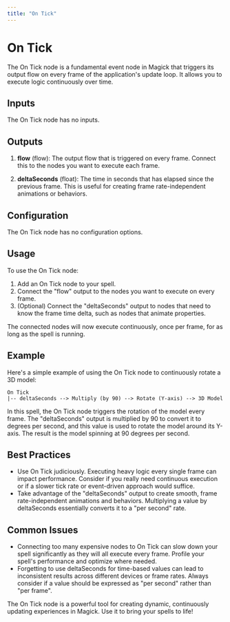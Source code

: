 ```yaml
---
title: "On Tick"
---
```


# On Tick

The On Tick node is a fundamental event node in Magick that triggers its output flow on every frame of the application's update loop. It allows you to execute logic continuously over time.

## Inputs

The On Tick node has no inputs.

## Outputs

1. **flow** (flow): The output flow that is triggered on every frame. Connect this to the nodes you want to execute each frame.

2. **deltaSeconds** (float): The time in seconds that has elapsed since the previous frame. This is useful for creating frame rate-independent animations or behaviors.

## Configuration

The On Tick node has no configuration options.

## Usage

To use the On Tick node:

1. Add an On Tick node to your spell.
2. Connect the "flow" output to the nodes you want to execute on every frame. 
3. (Optional) Connect the "deltaSeconds" output to nodes that need to know the frame time delta, such as nodes that animate properties.

The connected nodes will now execute continuously, once per frame, for as long as the spell is running.

## Example

Here's a simple example of using the On Tick node to continuously rotate a 3D model:

```
On Tick 
|-- deltaSeconds --> Multiply (by 90) --> Rotate (Y-axis) --> 3D Model
```

In this spell, the On Tick node triggers the rotation of the model every frame. The "deltaSeconds" output is multiplied by 90 to convert it to degrees per second, and this value is used to rotate the model around its Y-axis. The result is the model spinning at 90 degrees per second.

## Best Practices

- Use On Tick judiciously. Executing heavy logic every single frame can impact performance. Consider if you really need continuous execution or if a slower tick rate or event-driven approach would suffice.
- Take advantage of the "deltaSeconds" output to create smooth, frame rate-independent animations and behaviors. Multiplying a value by deltaSeconds essentially converts it to a "per second" rate.

## Common Issues

- Connecting too many expensive nodes to On Tick can slow down your spell significantly as they will all execute every frame. Profile your spell's performance and optimize where needed.
- Forgetting to use deltaSeconds for time-based values can lead to inconsistent results across different devices or frame rates. Always consider if a value should be expressed as "per second" rather than "per frame".

The On Tick node is a powerful tool for creating dynamic, continuously updating experiences in Magick. Use it to bring your spells to life!